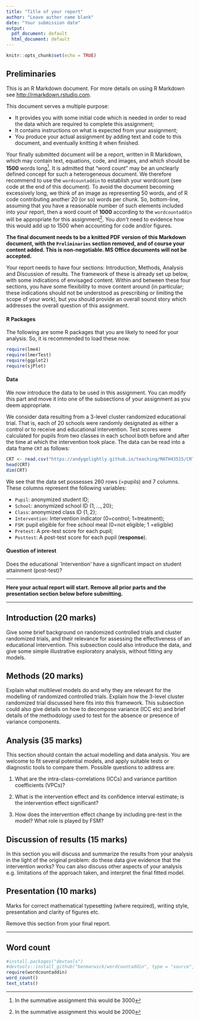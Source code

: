 ```yaml
---
title: "Title of your report"
author: "Leave author name blank"
date: "Your submission date"
output:
  pdf_document: default
  html_document: default
---
```


```r
knitr::opts_chunk$set(echo = TRUE)
```

## Preliminaries

This is an R Markdown document. For more details on using R Markdown see <http://rmarkdown.rstudio.com>.

This document serves a multiple purpose:

* It provides you with some initial code which is needed in order to read the data which are required to complete this assignment;
* It contains instructions on what is expected from your assignment;
* You produce your actual assignment by adding text and code to this document, and eventually knitting it when finished.

Your finally submitted document will be a report, written in R Markdown, which may contain text, equations, code, and images, and which should be **1500** words long^[In the summative assignment this would be 3000]. It is admitted that "word count" may be an unclearly defined concept for such a heterogeneous document. We therefore recommend to use the `wordcountaddin` to establish your wordcount (see code at the end of this document). To avoid the document becoming excessively long, we think of an image as representing 50 words, and of R code contributing another 20 (or so) words per chunk. So, bottom-line, assuming that you have a reasonable number of such elements included into your report, then a word count of **1000**  according to the `wordcountaddin` will be appropriate for this assignment^[In the summative assignment this would be 2000]. You *don't* need to evidence how this would add up to 1500 when accounting for code and/or figures.  

**The final document needs to be a knitted PDF version of this Markdown document, with the `Preliminaries` section removed, and of course your content added. This is non-negotiable. MS Office documents will not be accepted.** 

Your report needs to have four sections: Introduction, Methods, Analysis and Discussion of results. The framework of these is already set up below, with some indications of envisaged content. Within and between these four sections, you have some flexibility to move content around (in particular; these indications should not be understood as prescribing or limiting the scope of your work), but you should provide an overall sound story which addresses the overall question of this assignment. 


#### R Packages

The following are some R packages that you are likely to need for your analysis. So, it is recommended to load these now.

```r
require(lme4)
require(lmerTest)
require(ggplot2)
require(sjPlot)
```


#### Data

We now introduce the data to be used in this assignment. You can modify this part and move it into one of the subsections of your assignment as you deem appropriate.

We consider data resulting from a 3-level cluster randomized educational trial. That is, each of 20 schools were randomly designated as either a control or to receive and educational intervention. Test scores were calculated for pupils from two classes in each school both before and after the time at which the intervention took place. The data can be read into a data frame `CRT` as follows:

```r
CRT <- read.csv("https://andygolightly.github.io/teaching/MATH43515/CRT.csv", header=TRUE)
head(CRT)
dim(CRT)
```
We see that the data set possesses 260 rows (=pupils) and 7 columns. These columns represent the following variables:

* `Pupil`: anonymized student ID;
* `School`: anonymized school ID $\{1,\ldots,20\}$;
* `Class`: anonymized class ID $\{1,2\}$;
* `Intervention`: Intervention indicator (0=control; 1=treatment);
* `FSM`: pupil eligible for free school meal (0=not eligible; 1 =eligible)
* `Pretest`: A pre-test score for each pupil;
* `Posttest`: A post-test score for each pupil (**response**).


#### Question of interest

Does the educational `Intervention' have a significant impact on student attainment (post-test)?

---

**Here your actual report will start. Remove all prior parts and the presentation section below before submitting.**

---

## Introduction (20 marks)

Give some brief background on randomized controlled trials and cluster randomized trials, and their relevance for assessing the effectiveness of an educational intervention. This subsection could also introduce the data, and give some simple illustrative exploratory analysis, without fitting any models. 

## Methods (20 marks)

Explain what multilevel models do and why they are relevant for the modelling of randomized controlled trials. Explain how the 3-level cluster randomized trial discussed here fits into this framework. This subsection could also give details on how to decompose variance (ICC etc) and brief details of the methodology used to test for the absence or presence of variance components.  

## Analysis (35 marks)

This section should contain the actual modelling and data analysis. You are welcome to fit several potential models, and apply suitable tests or diagnostic tools to compare them. Possible questions to address are: 

1. What are the intra-class-correlations (ICCs) and variance partition coefficients (VPCs)?   

2. What is the intervention effect and its confidence interval estimate; is the intervention effect significant? 

3. How does the intervention effect change by including pre-test in the model? What role is played by FSM?   


## Discussion of results (15 marks)

In this section you will discuss and summarize the results from your analysis in the light of the original problem: do these data give evidence that the intervention works?  You can also discuss other aspects of your analysis e.g. limitations of the approach taken, and interpret the final fitted model.

## Presentation (10 marks)

Marks for correct mathematical typesetting (where required), writing style, presentation and clarity of figures etc.

Remove this section from your final report.


---


## Word count

```r
#install.packages("devtools")
#devtools::install_github("benmarwick/wordcountaddin", type = "source", dependencies = TRUE)
require(wordcountaddin)
word_count()
text_stats()
```


